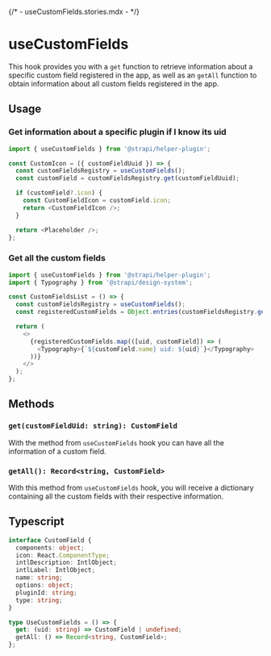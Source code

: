 {/* - useCustomFields.stories.mdx - */}


<Meta title="hooks/useCustomFields" />

# useCustomFields

This hook provides you with a `get` function to retrieve information about a specific custom field registered in the app, as well as an `getAll` function to obtain information about all custom fields registered in the app.

## Usage

### Get information about a specific plugin if I know its uid

```js
import { useCustomFields } from '@strapi/helper-plugin';

const CustomIcon = ({ customFieldUuid }) => {
  const customFieldsRegistry = useCustomFields();
  const customField = customFieldsRegistry.get(customFieldUuid);

  if (customField?.icon) {
    const CustomFieldIcon = customField.icon;
    return <CustomFieldIcon />;
  }

  return <Placeholder />;
};
```

### Get all the custom fields

```js
import { useCustomFields } from '@strapi/helper-plugin';
import { Typography } from '@strapi/design-system';

const CustomFieldsList = () => {
  const customFieldsRegistry = useCustomFields();
  const registeredCustomFields = Object.entries(customFieldsRegistry.getAll());

  return (
    <>
      {registeredCustomFields.map(([uid, customField]) => (
        <Typography>{`${customField.name} uid: ${uid}`}</Typography>
      ))}
    </>
  );
};
```

## Methods

### `get(customFieldUid: string): CustomField`

With the method from `useCustomFields` hook you can have all the information of a custom field.

### `getAll(): Record<string, CustomField>`

With this method from `useCustomFields` hook, you will receive a dictionary containing all the custom fields with their respective information.

## Typescript

```ts
interface CustomField {
  components: object;
  icon: React.ComponentType;
  intlDescription: IntlObject;
  intlLabel: IntlObject;
  name: string;
  options: object;
  pluginId: string;
  type: string;
}

type UseCustomFields = () => {
  get: (uid: string) => CustomField | undefined;
  getAll: () => Record<string, CustomField>;
};
```
